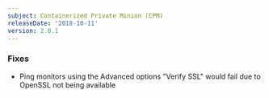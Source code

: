 ```yaml
---
subject: Containerized Private Minion (CPM)
releaseDate: '2018-10-11'
version: 2.0.1
---
```


### Fixes

* Ping monitors using the Advanced options "Verify SSL" would fail due to OpenSSL not being available
